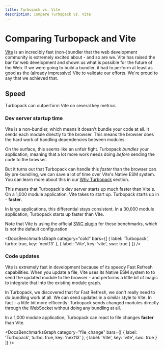 ```yaml
---
title: Turbopack vs. Vite
description: Compare Turbopack vs. Vite
---
```



# Comparing Turbopack and Vite

[Vite](https://vitejs.dev/) is an incredibly fast (non-)bundler that the web development community is extremely excited about - and so are we. Vite has raised the bar for web development and shown us what is possible for the future of the Web. If we were going to build a bundler, it had to perform at least as good as the (already impressive) Vite to validate our efforts. We're proud to say that we achieved that.

<BenchmarksCallout />

## Speed

Turbopack can outperform Vite on several key metrics.

### Dev server startup time

Vite is a non-bundler, which means it doesn't bundle your code at all. It sends each module directly to the browser. This means the browser does the hard work of handling dependencies between modules.

On the surface, this seems like an unfair fight. Turbopack _bundles_ your application, meaning that a lot more work needs doing _before_ sending the code to the browser.

But it turns out that Turbopack can handle this _faster_ than the browser can. By pre-bundling, we can save a lot of time over Vite's Native ESM system. You can learn more about this in our [Why Turbopack](/pack/docs/why-turbopack#bundling-vs-native-esm) section.

This means that Turbopack's dev server starts up much faster than Vite's. On a 1,000 module application, Vite takes <DocsBenchmarkStat stat="vite-cold-1000" /> to start up. Turbopack starts up in <DocsBenchmarkStat stat="turbopack-cold-1000" /> - **<DocsBenchmarkStat stat="turbopack-cold-vs-vite" /> faster**.

In large applications, this differential stays consistent. In a 30,000 module application, Turbopack starts up <DocsBenchmarkStat stat="turbopack-cold-vs-vite-30000" /> faster than Vite.

Note that Vite is using the official [SWC plugin](https://github.com/vitejs/vite-plugin-react-swc) for these benchmarks, which is not the default configuration.

<DocsBenchmarksGraph category="cold" bars={[
  {
    label: 'Turbopack',
    turbo: true,
    key: 'next13'
  },
  {
    label: 'Vite',
    key: 'vite',
    swc: true
  }
]} />

### Code updates

Vite is extremely fast in development because of its speedy Fast Refresh capabilities. When you update a file, Vite uses its Native ESM system to to send the updated module to the browser - and performs a little bit of magic to integrate that into the existing module graph.

In Turbopack, we discovered that for Fast Refresh, we don't really need to do bundling work at all. We can send updates in a similar style to Vite. In fact - a little bit more efficently: Turbopack sends changed modules directly through the WebSocket without doing any bundling at all.

In a 1,000 module application, Turbopack can react to file changes **<DocsBenchmarkStat stat="turbopack-update-vs-vite" /> faster** than Vite.

<DocsBenchmarksGraph category="file_change" bars={[
  {
    label: 'Turbopack',
    turbo: true,
    key: 'next13'
  },
  {
    label: 'Vite',
    key: 'vite',
    swc: true
  }
]} />
